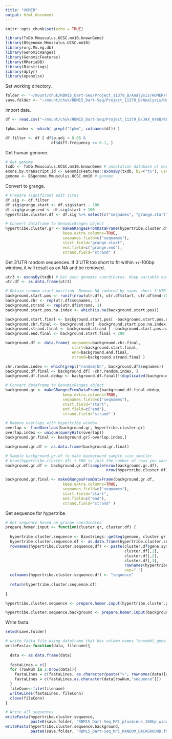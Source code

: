 ```yaml
---
title: "HOMER"
output: html_document
---
```


```r
knitr::opts_chunk$set(echo = TRUE)
```


```r
library(TxDb.Mmusculus.UCSC.mm10.knownGene)
library(BSgenome.Mmusculus.UCSC.mm10)
library(org.Mm.eg.db)
library(GenomicRanges)
library(GenomicFeatures)
library(RMariaDB)
library(Biostrings)
library(dplyr)
library(openxlsx)
```

Set working directory.

```r
folder <- "~/mount/chuk/RBM15_Dart-Seq/Project_11379_B/Analysis/HOMER/MP1/"
save.folder <- "~/mount/chuk/RBM15_Dart-Seq/Project_11379_B/Analysis/HOMER/MP1/"
```

Import data.

```r
df <- read.csv("~/mount/chuk/RBM15_Dart-Seq/Project_11379_B/JAX_0488/RBM15_Dart-seq_MP1_B_vs_MP1_M_snp_counts_significance.csv")

fpkm.index <- which( grepl("fpkm", colnames(df)) )

df.filter <- df [ df$p.adj < 0.05 &
                    df$diff.frequency >= 0.1, ]
```

Get human genome.

```r
# Get genome
txdb <- TxDb.Mmusculus.UCSC.mm10.knownGene # annotation database of mouse genome
exons.by.transcript.id <- GenomicFeatures::exonsBy(txdb, by=("tx"), use.names = TRUE) # Group exons by transcript ID
genome <- BSgenome.Mmusculus.UCSC.mm10 # genome
```

Convert to grange.

```r
# Prepare significant edit sites
df.sig <- df.filter
df.sig$grange.start <- df.sig$start - 100
df.sig$grange.end <- df.sig$start + 100
hypertribe.cluster.df <- df.sig %>% select(c("seqnames", "grange.start", "grange.end", "strand", "gene.symbol"))

# Convert dataframe to GenomicRanges object
hypertribe.cluster.gr <- makeGRangesFromDataFrame(hypertribe.cluster.df,
                         keep.extra.columns=TRUE,
                         seqnames.field=c("seqnames"),
                         start.field="grange.start",
                         end.field=c("grange.end"),
                         strand.field="strand" )
```

Get 3'UTR random sequences. If 3'UTR too short to fit within +/-100bp window, it will result as an NA and be removed.

```r
utr3 <- exonsBy(txdb) # Get exon genomic coordinates. Keep variable name same to avoid changing it all over the script.
utr.df <- as.data.frame(utr3)

# Obtain random start position. Remove NA induced by super short 3'UTR.
background.start.pos <- runif(nrow(utr.df), utr.df$start, utr.df$end-200)
background.chr <- rep(utr.df$seqnames, 1)
background.strand <- rep(utr.df$strand, 1)
background.start.pos.na.index <- which(is.na(background.start.pos))

background.start.final <- background.start.pos[ -background.start.pos.na.index ]
background.chr.final <- background.chr[ -background.start.pos.na.index ]
background.strand.final <- background.strand [ -background.start.pos.na.index ]
background.end.final <- background.start.final + 200

background.df <- data.frame( seqnames=background.chr.final,
                             start=background.start.final,
                             end=background.end.final,
                             strand=background.strand.final )

chr.random.index <- which(grepl("random|Un", background.df$seqnames))
background.df.final <- background.df[ -chr.random.index, ]
background.df.final.dedup <- background.df.final[!(duplicated(background.df.final)),]

# Convert dataframe to GenomicRanges object
background.gr <- makeGRangesFromDataFrame(background.df.final.dedup,
                         keep.extra.columns=TRUE,
                         seqnames.field=c("seqnames"),
                         start.field="start",
                         end.field=c("end"),
                         strand.field="strand" )

# Remove overlaps with hypertribe window
overlap <- findOverlaps(background.gr, hypertribe.cluster.gr)
overlap.index <- unique(queryHits(overlap))
background.gr.final <- background.gr[-overlap.index,]

background.gr.df <- as.data.frame(background.gr.final)

# Sample background.gr.df to make background sample size smaller
# nrow(hypertribe.cluster.df) + 500 is just the number of rows you want in your background
background.gr.df <- background.gr.df[sample(nrow(background.gr.df), 
                                            nrow(hypertribe.cluster.df) + 500), ]

background.gr.final <- makeGRangesFromDataFrame(background.gr.df,
                         keep.extra.columns=TRUE,
                         seqnames.field=c("seqnames"),
                         start.field="start",
                         end.field=c("end"),
                         strand.field="strand" )
```


Get sequence for hypertribe.

```r
# Get sequence based on grange coordinates
prepare.homer.input <- function(cluster.gr, cluster.df) {
  
  hypertribe.cluster.sequence <- Biostrings::getSeq(genome, cluster.gr)
  hypertribe.cluster.sequence.df <- as.data.frame(hypertribe.cluster.sequence)
  rownames(hypertribe.cluster.sequence.df) <- paste(cluster.df$gene.symbol, 
                                                    cluster.df[,1],
                                                    cluster.df[,2],
                                                    cluster.df[,3],
                                                    rownames(hypertribe.cluster.sequence.df),
                                                    sep=".")
  colnames(hypertribe.cluster.sequence.df) <- "sequence"
  
  return(hypertribe.cluster.sequence.df)
  
}

hypertribe.cluster.sequence <- prepare.homer.input(hypertribe.cluster.gr, hypertribe.cluster.df)

hypertribe.cluster.sequence.background <- prepare.homer.input(background.gr.final, background.gr.df)
```

Write fasta.

```r
setwd(save.folder)

# write fasta file using dataframe that has column names "ensembl_gene_id" and "3utr".
writeFasta<-function(data, filename){
  
  data <- as.data.frame(data)
  
  fastaLines = c()
  for (rowNum in 1:nrow(data)){
    fastaLines = c(fastaLines, as.character(paste(">", rownames(data)[rowNum], sep = "")))
    fastaLines = c(fastaLines,as.character(data[rowNum,"sequence"]))
  }
  fileConn<-file(filename)
  writeLines(fastaLines, fileConn)
  close(fileConn)
}

# Write all sequences
writeFasta(hypertribe.cluster.sequence,
           paste0(save.folder, "RBM15_Dart-Seq_MP1_plusminus_100bp_window.fa"))
writeFasta(hypertribe.cluster.sequence.background,
           paste0(save.folder, "RBM15_Dart-Seq_MP1_RANDOM_BACKGROUND.fa"))

```







